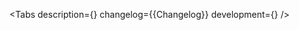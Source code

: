 

<Meta of={Stories} />

<ComponentHeader
    name='Chart'
    version={packageJson.version}
    children='Используется для построения графиков.'
/>

<Tabs
    description={<Description />}
    changelog={<Markdown>{Changelog}</Markdown>}
    development={<Development />}
/>
